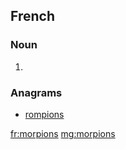 ==French==

===Noun===
{{head|fr|noun plural form|g=m}}

# {{plural of|morpion|lang=fr}}

===Anagrams===
* [[rompions#French|rompions]]

[[fr:morpions]]
[[mg:morpions]]